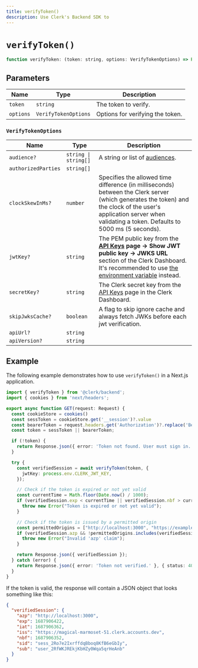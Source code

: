 ```yaml
---
title: verifyToken()
description: Use Clerk's Backend SDK to
---
```


# `verifyToken()`



```js
function verifyToken: (token: string, options: VerifyTokenOptions) => Promise<JwtReturnType<JwtPayload, TokenVerificationError>>;
```

## Parameters

| Name | Type | Description |
| --- | --- | --- |
| `token` | `string` | The token to verify. |
| `options` | `VerifyTokenOptions` | Options for verifying the token. |

### `VerifyTokenOptions`

| Name | Type | Description |
| --- | --- | --- |
| `audience?` | `string \| string[]` | A string or list of [audiences](https://datatracker.ietf.org/doc/html/rfc7519#section-4.1.3). |
| `authorizedParties`| `string[]` | | A list of authorized parties. For example, `['http://localhost:4003', 'https://clerk.com']` |
| `clockSkewInMs?` | `number` | Specifies the allowed time difference (in milliseconds) between the Clerk server (which generates the token) and the clock of the user's application server when validating a token. Defaults to 5000 ms (5 seconds).|
| `jwtKey?` | `string` | The PEM public key from the **[API Keys](https://dashboard.clerk.com/last-active?path=api-keys) page -> Show JWT public key -> JWKS URL** section of the Clerk Dashboard. It's recommended to use [the environment variable](/docs/deployments/clerk-environment-variables) instead. |
| `secretKey?` | `string` | The Clerk secret key from the [API Keys](https://dashboard.clerk.com/last-active?path=api-keys) page in the Clerk Dashboard.  |
| `skipJwksCache?` | `boolean` | A flag to skip ignore cache and always fetch JWKs before each jwt verification.|
| `apiUrl?` | `string` |  |
| `apiVersion?` | `string` |  |

## Example

The following example demonstrates how to use `verifyToken()` in a Next.js application.

```ts title="app/api/verify-token/route.ts"
import { verifyToken } from '@clerk/backend';
import { cookies } from 'next/headers';

export async function GET(request: Request) {
  const cookieStore = cookies()
  const sessToken = cookieStore.get('__session')?.value
  const bearerToken = request.headers.get('Authorization')?.replace('Bearer ', '');
  const token = sessToken || bearerToken;

  if (!token) {
    return Response.json({ error: 'Token not found. User must sign in.' }, { status: 401 });
  }

  try {
    const verifiedSession = await verifyToken(token, {
      jwtKey: process.env.CLERK_JWT_KEY,
    });

    // Check if the token is expired or not yet valid
    const currentTime = Math.floor(Date.now() / 1000);
    if (verifiedSession.exp < currentTime || verifiedSession.nbf > currentTime) {
      throw new Error("Token is expired or not yet valid");
    }

    // Check if the token is issued by a permitted origin
    const permittedOrigins = ["http://localhost:3000", "https://example.com"]; // Replace with your permitted origins
    if (verifiedSession.azp && !permittedOrigins.includes(verifiedSession.azp)) {
      throw new Error("Invalid 'azp' claim");
    }

    return Response.json({ verifiedSession });
  } catch (error) {
    return Response.json({ error: 'Token not verified.' }, { status: 401 });
  }
}
```

If the token is valid, the response will contain a JSON object that looks something like this:

```json
{
  "verifiedSession": {
    "azp": "http://localhost:3000",
    "exp": 1687906422,
    "iat": 1687906362,
    "iss": "https://magical-marmoset-51.clerk.accounts.dev",
    "nbf": 1687906352,
    "sid": "sess_2Ro7e2IxrffdqBboq8KfB6eGbIy",
    "sub": "user_2RfWKJREkjKbHZy0Wqa5qrHeAnb"
  }
}
```
